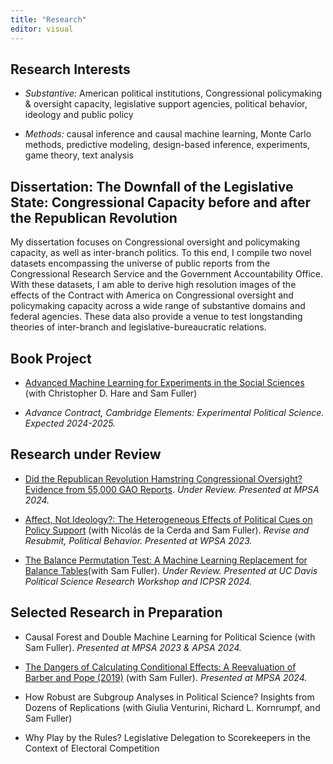 ```yaml
---
title: "Research"
editor: visual
---
```


## Research Interests

-   *Substantive:* American political institutions, Congressional policymaking & oversight capacity, legislative support agencies, political behavior, ideology and public policy

-   *Methods:* causal inference and causal machine learning, Monte Carlo methods, predictive modeling, design-based inference, experiments, game theory, text analysis


## Dissertation: The Downfall of the Legislative State: Congressional Capacity before and after the Republican Revolution

My dissertation focuses on Congressional oversight and policymaking capacity, as well as inter-branch politics. To this end, I compile two novel datasets encompassing the universe of public reports from the Congressional Research Service and the Government Accountability Office. With these datasets, I am able to derive high resolution images of the effects of the Contract with America on Congressional oversight and policymaking capacity across a wide range of substantive domains and federal agencies. These data also provide a venue to test longstanding theories of inter-branch and legislative-bureaucratic relations.


## Book Project

-   [Advanced Machine Learning for Experiments in the Social Sciences](https://osf.io/tc8gf/?view_only=b0931348167844c1a15026f00537fb58) (with Christopher D. Hare and Sam Fuller)

-   *Advance Contract, Cambridge Elements: Experimental Political Science. Expected 2024-2025.*

## Research under Review

-   [Did the Republican Revolution Hamstring Congressional Oversight? Evidence from 55,000 GAO Reports](https://osf.io/prqd9/). *Under Review. Presented at MPSA 2024.*

-   [Affect, Not Ideology?: The Heterogeneous Effects of Political Cues on Policy Support](https://osf.io/preprints/osf/4k38a) (with Nicolás de la Cerda and Sam Fuller). *Revise and Resubmit, Political Behavior. Presented at WPSA 2023.*

-   [The Balance Permutation Test: A Machine Learning Replacement for Balance Tables](https://osf.io/xcwt9)(with Sam Fuller). *Under Review. Presented at UC Davis Political Science Research Workshop and ICPSR 2024.*

## Selected Research in Preparation

-   Causal Forest and Double Machine Learning for Political Science (with Sam Fuller). *Presented at MPSA 2023 & APSA 2024.*

-   [The Dangers of Calculating Conditional Effects: A Reevaluation of Barber and Pope (2019)](https://osf.io/preprints/osf/hwzsu) (with Sam Fuller). *Presented at MPSA 2024.*

-   How Robust are Subgroup Analyses in Political Science? Insights from Dozens of Replications (with Giulia Venturini, Richard L. Kornrumpf, and Sam Fuller)

-   Why Play by the Rules? Legislative Delegation to Scorekeepers in the Context of Electoral Competition

